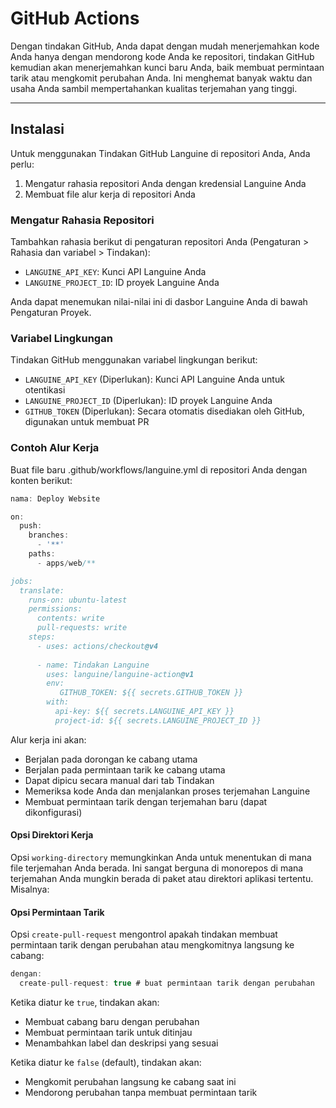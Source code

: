 # GitHub Actions

Dengan tindakan GitHub, Anda dapat dengan mudah menerjemahkan kode Anda hanya dengan mendorong kode Anda ke repositori, tindakan GitHub kemudian akan menerjemahkan kunci baru Anda, baik membuat permintaan tarik atau mengkomit perubahan Anda.
Ini menghemat banyak waktu dan usaha Anda sambil mempertahankan kualitas terjemahan yang tinggi.

---

## Instalasi

Untuk menggunakan Tindakan GitHub Languine di repositori Anda, Anda perlu:

1. Mengatur rahasia repositori Anda dengan kredensial Languine Anda
2. Membuat file alur kerja di repositori Anda

### Mengatur Rahasia Repositori

Tambahkan rahasia berikut di pengaturan repositori Anda (Pengaturan > Rahasia dan variabel > Tindakan):

- `LANGUINE_API_KEY`: Kunci API Languine Anda
- `LANGUINE_PROJECT_ID`: ID proyek Languine Anda

Anda dapat menemukan nilai-nilai ini di dasbor Languine Anda di bawah Pengaturan Proyek.



### Variabel Lingkungan

Tindakan GitHub menggunakan variabel lingkungan berikut:
- `LANGUINE_API_KEY` (Diperlukan): Kunci API Languine Anda untuk otentikasi
- `LANGUINE_PROJECT_ID` (Diperlukan): ID proyek Languine Anda
- `GITHUB_TOKEN` (Diperlukan): Secara otomatis disediakan oleh GitHub, digunakan untuk membuat PR

### Contoh Alur Kerja

Buat file baru .github/workflows/languine.yml di repositori Anda dengan konten berikut:

```ts title=".github/workflows/release.yml"
nama: Deploy Website

on:
  push:
    branches:
      - '**'
    paths:
      - apps/web/**

jobs:
  translate:
    runs-on: ubuntu-latest
    permissions:
      contents: write
      pull-requests: write
    steps:
      - uses: actions/checkout@v4
      
      - name: Tindakan Languine
        uses: languine/languine-action@v1
        env:
           GITHUB_TOKEN: ${{ secrets.GITHUB_TOKEN }}
        with:
          api-key: ${{ secrets.LANGUINE_API_KEY }}
          project-id: ${{ secrets.LANGUINE_PROJECT_ID }}
```
 
 Alur kerja ini akan:
- Berjalan pada dorongan ke cabang utama
- Berjalan pada permintaan tarik ke cabang utama
- Dapat dipicu secara manual dari tab Tindakan
- Memeriksa kode Anda dan menjalankan proses terjemahan Languine
- Membuat permintaan tarik dengan terjemahan baru (dapat dikonfigurasi)

#### Opsi Direktori Kerja

Opsi `working-directory` memungkinkan Anda untuk menentukan di mana file terjemahan Anda berada. Ini sangat berguna di monorepos di mana terjemahan Anda mungkin berada di paket atau direktori aplikasi tertentu. Misalnya:

#### Opsi Permintaan Tarik

Opsi `create-pull-request` mengontrol apakah tindakan membuat permintaan tarik dengan perubahan atau mengkomitnya langsung ke cabang:

```typescript title=".github/workflows/languine.yml"
dengan:
  create-pull-request: true # buat permintaan tarik dengan perubahan
```

Ketika diatur ke `true`, tindakan akan:
- Membuat cabang baru dengan perubahan
- Membuat permintaan tarik untuk ditinjau
- Menambahkan label dan deskripsi yang sesuai

Ketika diatur ke `false` (default), tindakan akan:
- Mengkomit perubahan langsung ke cabang saat ini
- Mendorong perubahan tanpa membuat permintaan tarik